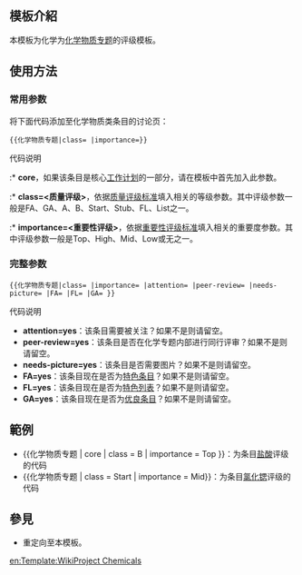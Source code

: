 {{High-use|10152}}
<IncludeOnly><!-- 在這裡加入模板的保護標識 --></IncludeOnly>
<!-- 在本行下編輯模板說明 -->
== 模板介紹 ==
本模板为化学为[[WikiProject:化学物质|化学物质专题]]的评级模板。

== 使用方法 ==
=== 常用参数 ===
{{further|Wikipedia:化学物质专题/评估#评级指南}}
将下面代码添加至化学物质类条目的讨论页：
<pre>{{化学物质专题|class= |importance=}}</pre>
; 代码说明
:* '''core'''，如果该条目是核心[[WikiProject:化学物质/工作计划|工作计划]]的一部分，请在模板中首先加入此参数。
:* '''class=<质量评级>'''，依据[[WikiProject:化学物质/评级#质量评级标准|质量评级标准]]填入相关的等级参数。其中评级参数一般是FA、GA、A、B、Start、Stub、FL、List之一。
:* '''importance=<重要性评级>'''，依据[[WikiProject:化学物质/评级#重要性评级标准|重要性评级标准]]填入相关的重要度参数。其中评级参数一般是Top、High、Mid、Low或无之一。<!-- 参数是否翻译为中文？ --><!-- 也许不用吧…… -->

=== 完整参数 ===
<pre>{{化学物质专题|class= |importance= |attention= |peer-review= |needs-picture= |FA= |FL= |GA= }}</pre>
; 代码说明
* '''attention=yes'''：该条目需要被关注？如果不是则请留空。
* '''peer-review=yes'''：该条目是否在化学专题内部进行同行评审？如果不是则请留空。
* '''needs-picture=yes'''：该条目是否需要图片？如果不是则请留空。
* '''FA=yes'''：该条目现在是否为[[WP:典范条目|特色条目]]？如果不是则请留空。
* '''FL=yes'''：该条目现在是否为[[WP:特色列表|特色列表]]？如果不是则请留空。
* '''GA=yes'''：该条目现在是否为[[WP:优良条目|优良条目]]？如果不是则请留空。

== 範例 ==
* <nowiki>{{化学物质专题 | core | class = B | importance = Top }}</nowiki>：为条目[[talk:盐酸|盐酸]]评级的代码
* <nowiki>{{化学物质专题 | class = Start | importance = Mid}}</nowiki>：为条目[[talk:氯化锶|氯化锶]]评级的代码

== 參見 ==
*{{tl|Chemicals}}重定向至本模板。<IncludeOnly>
<!-- 本行下加入模板的分類 -->
[[en:Template:WikiProject Chemicals]]
</IncludeOnly>